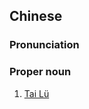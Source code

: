 {{also|傣仂语}}
==Chinese==
{{zh-forms|s=傣仂语|type=21}}

===Pronunciation===
{{zh-pron
|m=Dǎilèyǔ
|cat=pn
}}

===Proper noun===
{{zh-proper noun}}

# [[Tai Lü]] {{gloss|a Tai-Kadai language spoken in [[Yunnan]], especially in [[Xishuangbanna]]}}

{{zh-cat|Languages}}